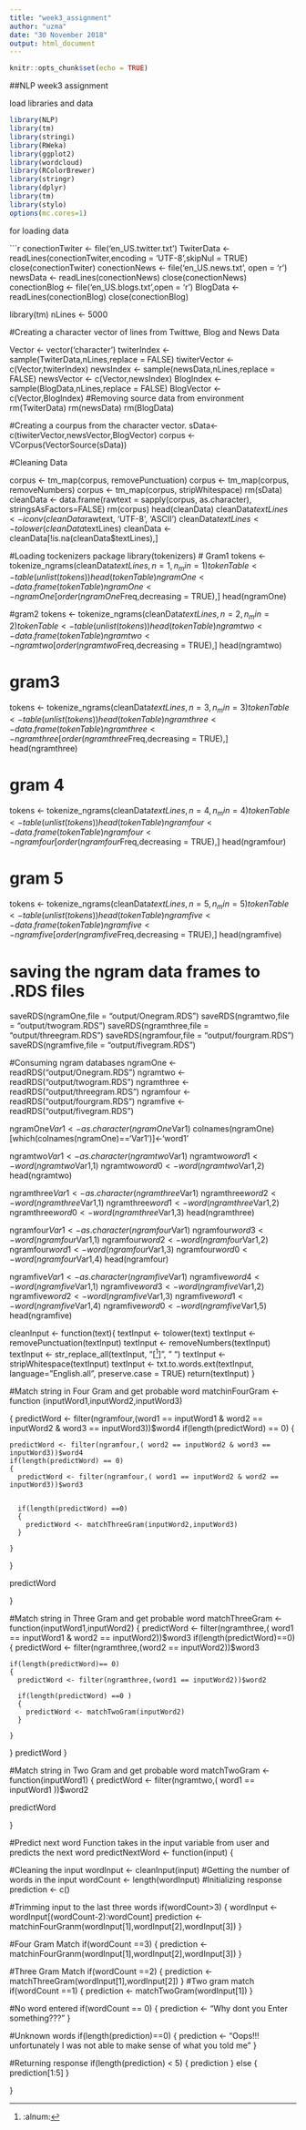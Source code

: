 ---
title: "week3_assignment"
author: "uzma"
date: "30 November 2018"
output: html_document
---

```{r setup, include=FALSE}
knitr::opts_chunk$set(echo = TRUE)
```

##NLP week3 assignment

load libraries and data

```{r library}
library(NLP)
library(tm)
library(stringi)
library(RWeka)
library(ggplot2)
library(wordcloud)
library(RColorBrewer)
library(stringr)
library(dplyr)
library(tm)
library(stylo)
options(mc.cores=1)
```

for loading data

```{r debug}
conectionTwiter <- file('en_US.twitter.txt')
TwiterData <- readLines(conectionTwiter,encoding = 'UTF-8',skipNul = TRUE)
close(conectionTwiter)
conectionNews <- file('en_US.news.txt', open = 'r')
newsData <- readLines(conectionNews)
close(conectionNews)
conectionBlog <- file('en_US.blogs.txt',open = 'r')
BlogData <- readLines(conectionBlog)
close(conectionBlog)

library(tm)
nLines <- 5000

#Creating a character vector of lines from Twittwe, Blog and News Data

Vector <- vector('character')
twiterIndex <- sample(TwiterData,nLines,replace = FALSE)
tiwiterVector <- c(Vector,twiterIndex)
newsIndex <- sample(newsData,nLines,replace = FALSE)
newsVector <- c(Vector,newsIndex)
BlogIndex <- sample(BlogData,nLines,replace = FALSE)
BlogVector <- c(Vector,BlogIndex)
#Removing source data from environment
rm(TwiterData)
rm(newsData)
rm(BlogData)

#Creating a courpus from the character vector. 
sData<- c(tiwiterVector,newsVector,BlogVector)
corpus <- VCorpus(VectorSource(sData))

#Cleaning Data

corpus <- tm_map(corpus, removePunctuation)
corpus <- tm_map(corpus, removeNumbers)
corpus <- tm_map(corpus, stripWhitespace)
rm(sData)
cleanData <- data.frame(rawtext = sapply(corpus, as.character), stringsAsFactors=FALSE)
rm(corpus)
head(cleanData)
cleanData$textLines <- iconv(cleanData$rawtext, 'UTF-8', 'ASCII')
cleanData$textLines <- tolower(cleanData$textLines)
cleanData <- cleanData[!is.na(cleanData$textLines),]

#Loading tockenizers package
library(tokenizers)
# Gram1
tokens <- tokenize_ngrams(cleanData$textLines,n=1,n_min = 1)
tokenTable <- table(unlist(tokens))
head(tokenTable)
ngramOne <- data.frame(tokenTable)
ngramOne <- ngramOne[order(ngramOne$Freq,decreasing = TRUE),]
head(ngramOne)

#gram2
tokens <- tokenize_ngrams(cleanData$textLines,n=2,n_min = 2)
tokenTable <- table(unlist(tokens))
head(tokenTable)
ngramtwo <- data.frame(tokenTable)
ngramtwo <- ngramtwo[order(ngramtwo$Freq,decreasing = TRUE),]
head(ngramtwo)

# gram3

tokens <- tokenize_ngrams(cleanData$textLines,n=3,n_min = 3)
tokenTable <- table(unlist(tokens))
head(tokenTable)
ngramthree <- data.frame(tokenTable)
ngramthree <- ngramthree[order(ngramthree$Freq,decreasing = TRUE),]
head(ngramthree)

# gram 4

tokens <- tokenize_ngrams(cleanData$textLines,n=4,n_min = 4)
tokenTable <- table(unlist(tokens))
head(tokenTable)
ngramfour <- data.frame(tokenTable)
ngramfour <- ngramfour[order(ngramfour$Freq,decreasing = TRUE),]
head(ngramfour)

# gram 5
tokens <- tokenize_ngrams(cleanData$textLines,n=5,n_min = 5)
tokenTable <- table(unlist(tokens))
head(tokenTable)
ngramfive <- data.frame(tokenTable)
ngramfive <- ngramfive[order(ngramfive$Freq,decreasing = TRUE),]
head(ngramfive)

# saving the ngram data frames to .RDS files

saveRDS(ngramOne,file = "output/Onegram.RDS")
saveRDS(ngramtwo,file = "output/twogram.RDS")
saveRDS(ngramthree,file = "output/threegram.RDS")
saveRDS(ngramfour,file = "output/fourgram.RDS")
saveRDS(ngramfive,file = "output/fivegram.RDS")

#Consuming ngram databases 
ngramOne <- readRDS("output/Onegram.RDS")
ngramtwo <- readRDS("output/twogram.RDS")
ngramthree <- readRDS("output/threegram.RDS")
ngramfour <- readRDS("output/fourgram.RDS")
ngramfive <- readRDS("output/fivegram.RDS")


ngramOne$Var1 <- as.character(ngramOne$Var1)
colnames(ngramOne)[which(colnames(ngramOne)=='Var1')]<-'word1'

ngramtwo$Var1 <- as.character(ngramtwo$Var1)
ngramtwo$word1 <-word(ngramtwo$Var1,1)
ngramtwo$word0 <- word(ngramtwo$Var1,2)
head(ngramtwo)

ngramthree$Var1 <- as.character(ngramthree$Var1)
ngramthree$word2 <-word(ngramthree$Var1,1)
ngramthree$word1 <-word(ngramthree$Var1,2)
ngramthree$word0 <-word(ngramthree$Var1,3)
head(ngramthree)

ngramfour$Var1 <- as.character(ngramfour$Var1)
ngramfour$word3 <- word(ngramfour$Var1,1)
ngramfour$word2 <- word(ngramfour$Var1,2)
ngramfour$word1 <- word(ngramfour$Var1,3)
ngramfour$word0 <- word(ngramfour$Var1,4)
head(ngramfour)

ngramfive$Var1 <- as.character(ngramfive$Var1)
ngramfive$word4 <- word(ngramfive$Var1,1)
ngramfive$word3 <- word(ngramfive$Var1,2)
ngramfive$word2 <- word(ngramfive$Var1,3)
ngramfive$word1 <- word(ngramfive$Var1,4)
ngramfive$word0 <- word(ngramfive$Var1,5)
head(ngramfive)

cleanInput <- function(text){
  textInput <- tolower(text)
  textInput <- removePunctuation(textInput)
  textInput <- removeNumbers(textInput)
  textInput <- str_replace_all(textInput, "[^[:alnum:]]", " ")
  textInput <- stripWhitespace(textInput)
  textInput <- txt.to.words.ext(textInput, language="English.all", preserve.case = TRUE)
  return(textInput)
}

#Match string in Four Gram and get probable word
matchinFourGram <- function (inputWord1,inputWord2,inputWord3)
  
{
  predictWord <- filter(ngramfour,(word1 == inputWord1 & word2 == inputWord2 & word3 == inputWord3))$word4
  if(length(predictWord) == 0)
  {
    
    predictWord <- filter(ngramfour,( word2 == inputWord2 & word3 == inputWord3))$word4
    if(length(predictWord) == 0)
    {
      predictWord <- filter(ngramfour,( word1 == inputWord2 & word2 == inputWord3))$word3
      
      
      if(length(predictWord) ==0)
      {
        predictWord <- matchThreeGram(inputWord2,inputWord3)
      }
      
    }
    
  }
  
  predictWord
  
}

#Match string in Three Gram and get probable word
matchThreeGram <- function(inputWord1,inputWord2)
{
  predictWord <- filter(ngramthree,( word1 == inputWord1 & word2 == inputWord2))$word3
  if(length(predictWord)==0)
  {
    predictWord <- filter(ngramthree,(word2 == inputWord2))$word3 
    
    if(length(predictWord)== 0)
    {
      predictWord <- filter(ngramthree,(word1 == inputWord2))$word2 
      
      if(length(predictWord) ==0 )
      {
        predictWord <- matchTwoGram(inputWord2)
      }
      
    }
  }
  predictWord
}

#Match string in Two Gram and get probable word
matchTwoGram <- function(inputWord1)
{
  predictWord <- filter(ngramtwo,( word1 == inputWord1 ))$word2
  
  predictWord
  
}

#Predict next word Function takes in the input variable from user and predicts the next word
predictNextWord <- function(input)
{
  
  #Cleaning the input
  wordInput <- cleanInput(input)
  #Getting the number of words in the input
  wordCount <- length(wordInput)
  #Initializing response
  prediction <- c()
  
  #Trimming input to the last three words
  if(wordCount>3)
  {
    wordInput <- wordInput[(wordCount-2):wordCount]
    prediction <- matchinFourGranm(wordInput[1],wordInput[2],wordInput[3])
  }
  
  #Four Gram Match
  if(wordCount ==3)
  {
    prediction <- matchinFourGranm(wordInput[1],wordInput[2],wordInput[3])
  }
  
  #Three Gram Match
  if(wordCount ==2)
  {
    prediction <- matchThreeGram(wordInput[1],wordInput[2])
  }
  #Two gram match
  if(wordCount ==1)
  {
    prediction <- matchTwoGram(wordInput[1])
  }
  
  #No word entered
  if(wordCount == 0)
  {
    prediction <- "Why dont you Enter something???"
  }
  
  #Unknown words
  if(length(prediction)==0)
  {
    prediction <- "Oops!!! unfortunately  I was not able to make sense of what you told me"
  }
  
  #Returning response
  if(length(prediction) < 5)
  {
    prediction
  }
  else
  {
    prediction[1:5]
  }
  
  
}


